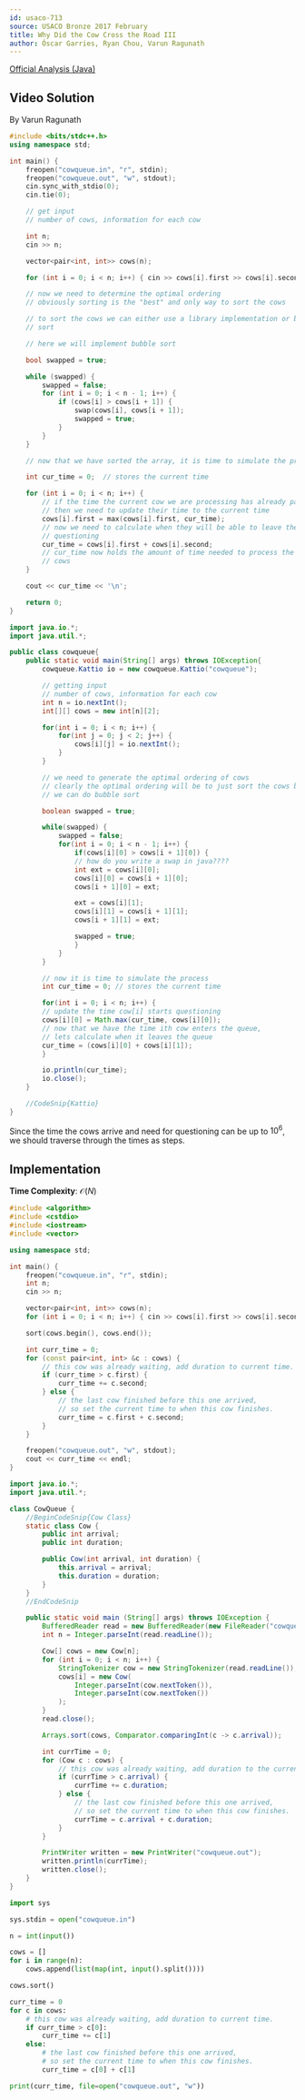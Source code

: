 ```yaml
---
id: usaco-713
source: USACO Bronze 2017 February
title: Why Did the Cow Cross the Road III
author: Óscar Garries, Ryan Chou, Varun Ragunath
---
```


[Official Analysis (Java)](http://www.usaco.org/current/data/sol_cowqueue_bronze_feb17.html)

## Video Solution

By Varun Ragunath

<Youtube id="O7r-Tp9vFGQ" />

<Spoiler title="Video Solution Code">
<LanguageSection>
<CPPSection>

```cpp
#include <bits/stdc++.h>
using namespace std;

int main() {
	freopen("cowqueue.in", "r", stdin);
	freopen("cowqueue.out", "w", stdout);
	cin.sync_with_stdio(0);
	cin.tie(0);

	// get input
	// number of cows, information for each cow

	int n;
	cin >> n;

	vector<pair<int, int>> cows(n);

	for (int i = 0; i < n; i++) { cin >> cows[i].first >> cows[i].second; }

	// now we need to determine the optimal ordering
	// obviously sorting is the "best" and only way to sort the cows

	// to sort the cows we can either use a library implementation or bubble
	// sort

	// here we will implement bubble sort

	bool swapped = true;

	while (swapped) {
		swapped = false;
		for (int i = 0; i < n - 1; i++) {
			if (cows[i] > cows[i + 1]) {
				swap(cows[i], cows[i + 1]);
				swapped = true;
			}
		}
	}

	// now that we have sorted the array, it is time to simulate the process

	int cur_time = 0;  // stores the current time

	for (int i = 0; i < n; i++) {
		// if the time the current cow we are processing has already passed
		// then we need to update their time to the current time
		cows[i].first = max(cows[i].first, cur_time);
		// now we need to calculate when they will be able to leave the
		// questioning
		cur_time = cows[i].first + cows[i].second;
		// cur_time now holds the amount of time needed to process the first i
		// cows
	}

	cout << cur_time << '\n';

	return 0;
}
```

</CPPSection>
<JavaSection>

```java
import java.io.*;
import java.util.*;

public class cowqueue{
	public static void main(String[] args) throws IOException{
		cowqueue.Kattio io = new cowqueue.Kattio("cowqueue");

		// getting input
		// number of cows, information for each cow
		int n = io.nextInt();
		int[][] cows = new int[n][2];

		for(int i = 0; i < n; i++) {
			for(int j = 0; j < 2; j++) {
				cows[i][j] = io.nextInt();
			}
		}

		// we need to generate the optimal ordering of cows
		// clearly the optimal ordering will be to just sort the cows by arriving time
		// we can do bubble sort

		boolean swapped = true;

		while(swapped) {
			swapped = false;
			for(int i = 0; i < n - 1; i++) {
				if(cows[i][0] > cows[i + 1][0]) {
				// how do you write a swap in java????
				int ext = cows[i][0];
				cows[i][0] = cows[i + 1][0];
				cows[i + 1][0] = ext;

				ext = cows[i][1];
				cows[i][1] = cows[i + 1][1];
				cows[i + 1][1] = ext;

				swapped = true;
				}
			}
		}

		// now it is time to simulate the process
		int cur_time = 0; // stores the current time

		for(int i = 0; i < n; i++) {
		// update the time cow[i] starts questioning
		cows[i][0] = Math.max(cur_time, cows[i][0]);
		// now that we have the time ith cow enters the queue,
		// lets calculate when it leaves the queue
		cur_time = (cows[i][0] + cows[i][1]);
		}

		io.println(cur_time);
		io.close();
	}

	//CodeSnip{Kattio}
}
```

</JavaSection>
</LanguageSection>
</Spoiler>

Since the time the cows arrive and need for questioning can be up to $10^6$, we should traverse through the times as steps.

## Implementation

**Time Complexity**: $\mathcal{O}(N)$

<LanguageSection>
<CPPSection>

```cpp
#include <algorithm>
#include <cstdio>
#include <iostream>
#include <vector>

using namespace std;

int main() {
	freopen("cowqueue.in", "r", stdin);
	int n;
	cin >> n;

	vector<pair<int, int>> cows(n);
	for (int i = 0; i < n; i++) { cin >> cows[i].first >> cows[i].second; }

	sort(cows.begin(), cows.end());

	int curr_time = 0;
	for (const pair<int, int> &c : cows) {
		// this cow was already waiting, add duration to current time.
		if (curr_time > c.first) {
			curr_time += c.second;
		} else {
			// the last cow finished before this one arrived,
			// so set the current time to when this cow finishes.
			curr_time = c.first + c.second;
		}
	}

	freopen("cowqueue.out", "w", stdout);
	cout << curr_time << endl;
}
```

</CPPSection>
<JavaSection>

```java
import java.io.*;
import java.util.*;

class CowQueue {
	//BeginCodeSnip{Cow Class}
	static class Cow {
		public int arrival;
		public int duration;

		public Cow(int arrival, int duration) {
			this.arrival = arrival;
			this.duration = duration;
		}
	}
	//EndCodeSnip

	public static void main (String[] args) throws IOException {
		BufferedReader read = new BufferedReader(new FileReader("cowqueue.in"));
		int n = Integer.parseInt(read.readLine());

		Cow[] cows = new Cow[n];
		for (int i = 0; i < n; i++) {
			StringTokenizer cow = new StringTokenizer(read.readLine());
			cows[i] = new Cow(
				Integer.parseInt(cow.nextToken()),
				Integer.parseInt(cow.nextToken())
			);
		}
		read.close();

		Arrays.sort(cows, Comparator.comparingInt(c -> c.arrival));

		int currTime = 0;
		for (Cow c : cows) {
			// this cow was already waiting, add duration to the current time
			if (currTime > c.arrival) {
				currTime += c.duration;
			} else {
				// the last cow finished before this one arrived,
				// so set the current time to when this cow finishes.
				currTime = c.arrival + c.duration;
			}
		}

		PrintWriter written = new PrintWriter("cowqueue.out");
		written.println(currTime);
		written.close();
	}
}
```

</JavaSection>
<PySection>

```py
import sys

sys.stdin = open("cowqueue.in")

n = int(input())

cows = []
for i in range(n):
	cows.append(list(map(int, input().split())))

cows.sort()

curr_time = 0
for c in cows:
	# this cow was already waiting, add duration to current time.
	if curr_time > c[0]:
		curr_time += c[1]
	else:
		# the last cow finished before this one arrived,
		# so set the current time to when this cow finishes.
		curr_time = c[0] + c[1]

print(curr_time, file=open("cowqueue.out", "w"))
```

</PySection>
</LanguageSection>
